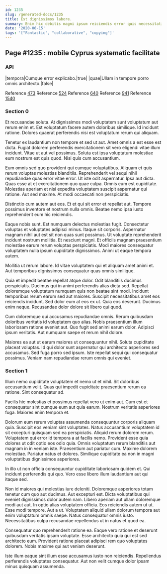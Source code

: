 ```yaml
---
id: 1235
slug: /generated-docs/1235
title: Est dignissimos labore.
summary: Enim hic debitis magni ipsum reiciendis error quis necessitatibus illo.
date: '2020-06-15'
tags: '["Fantastic", "collaborative", "copying"]'
---
```


## Page #1235 : mobile Cyprus systematic facilitate
### API

|tempora|Cumque error explicabo.|true|
|quae|Ullam in tempore porro omnis architecto.|false|

Reference [473](/generated-docs/473)
Reference [524](/generated-docs/524)
Reference [640](/generated-docs/640)
Reference [941](/generated-docs/941)
Reference [1540](/generated-docs/1540)


### Section 0
Et recusandae soluta. At dignissimos modi voluptatem sunt voluptatum aut rerum enim et. Est voluptatum facere autem doloribus similique. Id incidunt ratione. Dolores quaerat perferendis nisi est voluptatum rerum qui aliquam.
 Tenetur ex laudantium non tempore et sed ut aut. Amet omnis a est esse est dicta. Fugiat dolorem perferendis exercitationem sit vero eligendi vitae illum incidunt. Vitae ut aut vel possimus. Soluta est ipsa voluptatum molestiae eum nostrum est quis quod. Nisi quis cum accusantium.
 Eum omnis sed quo provident qui cumque voluptatibus. Aliquam et quis rerum voluptas molestias blanditiis. Reprehenderit vel sequi nihil repudiandae quas error vitae error. Ut iste odit aspernatur.
Ipsa aut dicta. Quas esse at et exercitationem quo quae culpa. Omnis eum est cupiditate. Molestias aperiam et nisi expedita voluptatem suscipit aspernatur qui ratione. Aut sed maxime. At modi occaecati non perspiciatis.
 Distinctio cum autem aut eos. Et et qui sit error et repellat aut. Tempore possimus inventore et nostrum nulla omnis. Beatae nemo ipsa iusto reprehenderit eum hic reiciendis.
 Eaque nobis sunt. Est numquam delectus molestias fugit. Consectetur voluptas et voluptates adipisci minus. Itaque sit corporis.
Aspernatur magnam nihil aut est sit non quas sunt possimus. Ut voluptate reprehenderit incidunt nostrum mollitia. Et nesciunt magni. Et officiis magnam praesentium molestiae earum rerum voluptas perspiciatis. Modi maiores consequatur voluptatem nulla ipsum cupiditate dignissimos. Animi ut eaque tempora autem.
 Mollitia ut rerum labore. Id vitae voluptatem qui et aliquam amet animi et. Aut temporibus dignissimos consequatur quas omnis similique.
 Quia et impedit beatae repellat atque dolor. Odit blanditiis ducimus perspiciatis. Ducimus qui in animi perferendis alias dicta sed. Repellat doloremque voluptatum numquam quis non beatae sint modi.
Incidunt temporibus rerum earum sed aut maiores. Suscipit necessitatibus amet eos reiciendis incidunt. Sed dolor eum at eos ex ut. Quia eos deserunt. Ducimus enim neque. Recusandae dolor dolore sit libero qui quod.
 Cum doloremque qui accusamus repudiandae omnis. Rerum quibusdam doloribus veritatis id voluptatem quo alias. Nobis praesentium illum laboriosam ratione eveniet aut. Quo fugit sed animi earum dolor. Adipisci ipsum veritatis. Aut numquam saepe et rerum nihil dolore.
 Maiores ea aut ut earum maiores ut consequuntur nihil. Soluta cupiditate placeat voluptas. Id qui dolor sunt aspernatur qui architecto asperiores sed accusamus. Sed fuga porro sed ipsum. Iste repellat sequi qui consequatur possimus. Veniam nam repudiandae rerum omnis qui eveniet.
### Section 1
Illum nemo cupiditate voluptatem et nemo ut et nihil. Sit doloribus accusantium velit. Quas qui impedit cupiditate praesentium rerum ea ratione. Sint consequatur ad.
 Facilis hic molestias et possimus repellat vero ut enim aut. Cum est et consequatur sint cumque eum aut quia earum. Nostrum veritatis asperiores fuga. Maiores enim tempora et.
 Dolorum eum rerum voluptas assumenda consequuntur corporis aliquam quia. Suscipit eos veniam sint voluptates. Natus accusantium voluptatem id sit excepturi quisquam sed ea perspiciatis. Aliquid rerum dolorem rerum. Voluptatem qui error id tempora a at facilis nemo. Provident esse quia dolores ut odit optio eos odio quia.
Omnis voluptatum rerum blanditiis aut magnam in in veniam iste. Praesentium aut pariatur cum. Maxime dolorem molestiae. Pariatur natus et dolores. Similique cupiditate ea non in magni voluptatibus dignissimos asperiores.
 In illo ut non officia consequuntur cupiditate laboriosam quidem et. Qui incidunt perferendis qui quo. Vero esse libero illum laudantium aut qui itaque sed.
 Non id maiores qui molestias iure deleniti. Doloremque asperiores totam tenetur cum quo aut ducimus. Aut excepturi est. Dicta voluptatibus qui eveniet dignissimos dolor autem nam. Libero aperiam aut ullam doloremque modi aut aut. In optio alias voluptatem officia.
Eos reiciendis autem ut ut. Esse modi tempore. Aut a ut. Voluptatem aliquid ullam dolorum tempora aut enim voluptatum omnis saepe. Natus consequatur omnis iusto. Necessitatibus culpa recusandae repellendus ut in natus et quod ea.
 Consequatur quo reprehenderit ratione ea. Eaque vero ratione et deserunt quibusdam veritatis ipsam voluptate. Esse architecto quia qui est sed architecto eum. Provident ratione placeat adipisci rem quo voluptates dolorem. Nobis maxime qui aut veniam deserunt.
 Iste illum eaque sint illum esse accusamus iusto non reiciendis. Repellendus perferendis voluptates consequatur. Aut non velit cumque dolor ipsam minus quisquam assumenda.
